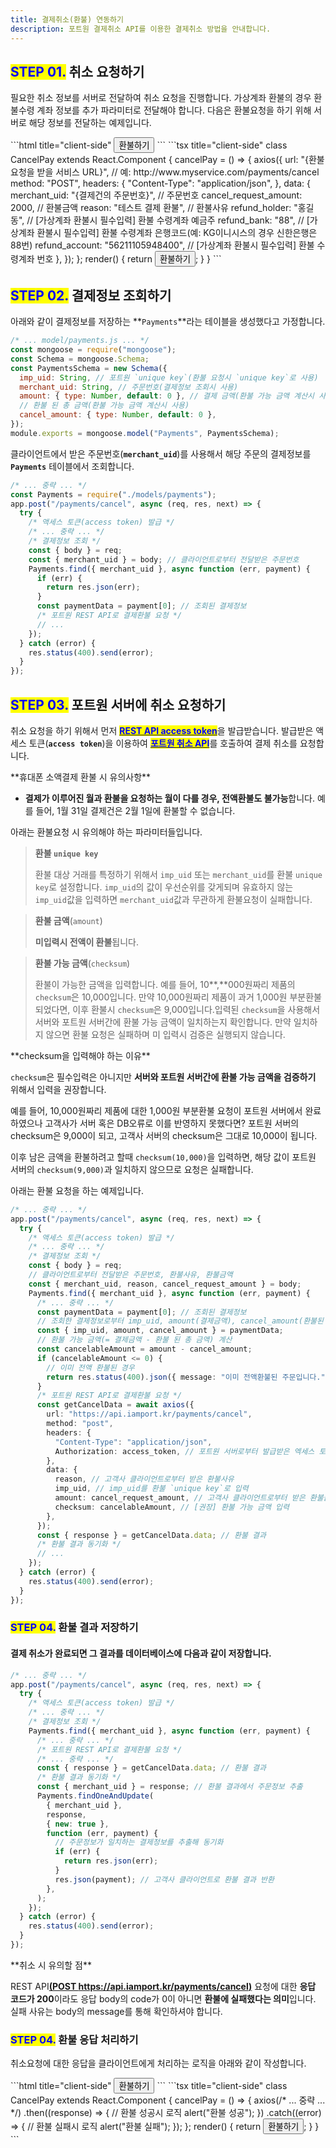 ```yaml
---
title: 결제취소(환불) 연동하기
description: 포트원 결제취소 API를 이용한 결제취소 방법을 안내합니다.
---
```



## <mark style="color:blue;">**STEP 01.**</mark> 취소 요청하기

필요한 취소 정보를 서버로 전달하여 취소 요청을 진행합니다. 가상계좌 환불의 경우 환불수령 계좌 정보를
추가 파라미터로 전달해야 합니다. 다음은 환불요청을 하기 위해 서버로 해당 정보를 전달하는 예제입니다.

<Tabs>
  <Tab title="HTML">
    ```html title="client-side"
    <button onclick="cancelPay()">환불하기</button>
    <script
      src="https://code.jquery.com/jquery-3.3.1.min.js"
      integrity="sha256-FgpCb/KJQlLNfOu91ta32o/NMZxltwRo8QtmkMRdAu8="
      crossorigin="anonymous"
    ></script>
    <script>
      function cancelPay() {
        jQuery.ajax({
          // 예: http://www.myservice.com/payments/cancel
          "url": "{환불정보를 수신할 고객사 서비스 URL}",
          "type": "POST",
          "contentType": "application/json",
          "data": JSON.stringify({
            "merchant_uid": "{결제건의 주문번호}", // 예: ORD20180131-0000011
            "cancel_request_amount": 2000, // 환불금액
            "reason": "테스트 결제 환불" // 환불사유
            // [가상계좌 환불시 필수입력] 환불 수령계좌 예금주
            "refund_holder": "홍길동",
            // [가상계좌 환불시 필수입력] 환불 수령계좌 은행코드(예: KG이니시스의 경우 신한은행은 88번)
            "refund_bank": "88"
            // [가상계좌 환불시 필수입력] 환불 수령계좌 번호
            "refund_account": "56211105948400"
          }),
          "dataType": "json"
        });
      }
    </script>
    ```
  </Tab>

  <Tab title="React.js">
    ```tsx title="client-side"
    class CancelPay extends React.Component {
      cancelPay = () => {
        axios({
          url: "{환불요청을 받을 서비스 URL}", // 예: http://www.myservice.com/payments/cancel
          method: "POST",
          headers: {
            "Content-Type": "application/json",
          },
          data: {
            merchant_uid: "{결제건의 주문번호}", // 주문번호
            cancel_request_amount: 2000, // 환불금액
            reason: "테스트 결제 환불", // 환불사유
            refund_holder: "홍길동", // [가상계좌 환불시 필수입력] 환불 수령계좌 예금주
            refund_bank: "88", // [가상계좌 환불시 필수입력] 환불 수령계좌 은행코드(예: KG이니시스의 경우 신한은행은 88번)
            refund_account: "56211105948400", // [가상계좌 환불시 필수입력] 환불 수령계좌 번호
          },
        });
      };
      render() {
        return <button onClick={this.cancelPay}>환불하기</button>;
      }
    }
    ```
  </Tab>
</Tabs>

## <mark style="color:blue;">**STEP 02.**</mark> 결제정보 조회하기

아래와 같이 결제정보를 저장하는 \*\*`Payments`\*\*라는 테이블을 생성했다고 가정합니다.

```js title="server-side"
/* ... model/payments.js ... */
const mongoose = require("mongoose");
const Schema = mongoose.Schema;
const PaymentsSchema = new Schema({
  imp_uid: String, // 포트원 `unique key`(환불 요청시 `unique key`로 사용)
  merchant_uid: String, // 주문번호(결제정보 조회시 사용)
  amount: { type: Number, default: 0 }, // 결제 금액(환불 가능 금액 계산시 사용)
  // 환불 된 총 금액(환불 가능 금액 계산시 사용)
  cancel_amount: { type: Number, default: 0 },
});
module.exports = mongoose.model("Payments", PaymentsSchema);
```

클라이언트에서 받은 주문번호(**`merchant_uid`**)를 사용해서 해당 주문의 결제정보를 **`Payments`** 테이블에서 조회합니다.

```js title="server-side"
/* ... 중략 ... */
const Payments = require("./models/payments");
app.post("/payments/cancel", async (req, res, next) => {
  try {
    /* 액세스 토큰(access token) 발급 */
    /* ... 중략 ... */
    /* 결제정보 조회 */
    const { body } = req;
    const { merchant_uid } = body; // 클라이언트로부터 전달받은 주문번호
    Payments.find({ merchant_uid }, async function (err, payment) {
      if (err) {
        return res.json(err);
      }
      const paymentData = payment[0]; // 조회된 결제정보
      /* 포트원 REST API로 결제환불 요청 */
      // ...
    });
  } catch (error) {
    res.status(400).send(error);
  }
});
```

## <mark style="color:blue;">**STEP 03.**</mark> **포트원 서버에 취소 요청하기**

취소 요청을 하기 위해서 먼저 [<mark style="color:blue;">**REST API access token**</mark>](../../api/rest-api-access-token)을
발급받습니다. 발급받은 액세스 토큰(**`access token`**)을 이용하여
[<mark style="color:blue;">**포트원 취소 API**</mark>](../../api/api-1/api)를 호출하여 결제 취소를 요청합니다.

<Hint style="info">
  **휴대폰 소액결제 환불 시 유의사항**

  - **결제가 이루어진 월과 환불을 요청하는 월이 다를 경우, 전액환불도 불가능**합니다. 예를 들어, 1월 31일 결제건은 2월 1일에 환불할 수 없습니다.
</Hint>

아래는 환불요청 시 유의해야 하는 파라미터들입니다.

> **환불 `unique key`**
>
> 환불 대상 거래를 특정하기 위해서 `imp_uid` 또는 `merchant_uid`를 환불 `unique key`로 설정합니다.
> `imp_uid`의 값이 우선순위를 갖게되며 유효하지 않는 `imp_uid`값을 입력하면 `merchant_uid`값과
> 무관하게 환불요청이 실패합니다.

> **환불 금액**(`amount`)
>
> **미입력시 전액이 환불**됩니다.

> **환불 가능 금액**(`checksum`)
>
> 환불이 가능한 금액을 입력합니다. 예를 들어, 10\*\*,\*\*000원짜리 제품의 `checksum`은 10,000입니다.
> 만약 10,000원짜리 제품이 과거 1,000원 부분환불 되었다면, 이후 환불시 `checksum`은
> 9,000입니다.입력된 `checksum`을 사용해서 서버와 포트원 서버간에 환불 가능 금액이 일치하는지
> 확인합니다. 만약 일치하지 않으면 환불 요청은 실패하며 미 입력시 검증은 실행되지 않습니다.

<Hint style="warning">
  **checksum을 입력해야 하는 이유**

  `checksum`은 필수입력은 아니지만 **서버와 포트원 서버간에 환불 가능 금액을 검증하기** 위해서 입력을 권장합니다.

  예를 들어, 10,000원짜리 제품에 대한 1,000원 부분환불 요청이 포트원 서버에서 완료하였으나 고객사가 서버 혹은 DB오류로 이를 반영하지 못했다면? 포트원 서버의 checksum은 9,000이 되고, 고객사 서버의 checksum은 그대로 10,000이 됩니다.

  이후 남은 금액을 환불하려고 할때 `checksum(10,000)`을 입력하면, 해당 값이 포트원 서버의 `checksum(9,000)`과 일치하지 않으므로 요청은 실패합니다.
</Hint>

아래는 환불 요청을 하는 예제입니다.

```ts title="Node.js"
/* ... 중략 ... */
app.post("/payments/cancel", async (req, res, next) => {
  try {
    /* 액세스 토큰(access token) 발급 */
    /* ... 중략 ... */
    /* 결제정보 조회 */
    const { body } = req;
    // 클라이언트로부터 전달받은 주문번호, 환불사유, 환불금액
    const { merchant_uid, reason, cancel_request_amount } = body;
    Payments.find({ merchant_uid }, async function (err, payment) {
      /* ... 중략 ... */
      const paymentData = payment[0]; // 조회된 결제정보
      // 조회한 결제정보로부터 imp_uid, amount(결제금액), cancel_amount(환불된 총 금액) 추출
      const { imp_uid, amount, cancel_amount } = paymentData;
      // 환불 가능 금액(= 결제금액 - 환불 된 총 금액) 계산
      const cancelableAmount = amount - cancel_amount;
      if (cancelableAmount <= 0) {
        // 이미 전액 환불된 경우
        return res.status(400).json({ message: "이미 전액환불된 주문입니다." });
      }
      /* 포트원 REST API로 결제환불 요청 */
      const getCancelData = await axios({
        url: "https://api.iamport.kr/payments/cancel",
        method: "post",
        headers: {
          "Content-Type": "application/json",
          Authorization: access_token, // 포트원 서버로부터 발급받은 엑세스 토큰
        },
        data: {
          reason, // 고객사 클라이언트로부터 받은 환불사유
          imp_uid, // imp_uid를 환불 `unique key`로 입력
          amount: cancel_request_amount, // 고객사 클라이언트로부터 받은 환불금액
          checksum: cancelableAmount, // [권장] 환불 가능 금액 입력
        },
      });
      const { response } = getCancelData.data; // 환불 결과
      /* 환불 결과 동기화 */
      // ...
    });
  } catch (error) {
    res.status(400).send(error);
  }
});
```

### <mark style="color:blue;">**STEP 04.**</mark> 환불 결과 저장하기

#### 결제 취소가 완료되면 그 결과를 데이터베이스에 다음과 같이 저장합니다.

```ts title="Node.js"
/* ... 중략 ... */
app.post("/payments/cancel", async (req, res, next) => {
  try {
    /* 액세스 토큰(access token) 발급 */
    /* ... 중략 ... */
    /* 결제정보 조회 */
    Payments.find({ merchant_uid }, async function (err, payment) {
      /* ... 중략 ... */
      /* 포트원 REST API로 결제환불 요청 */
      /* ... 중략 ... */
      const { response } = getCancelData.data; // 환불 결과
      /* 환불 결과 동기화 */
      const { merchant_uid } = response; // 환불 결과에서 주문정보 추출
      Payments.findOneAndUpdate(
        { merchant_uid },
        response,
        { new: true },
        function (err, payment) {
          // 주문정보가 일치하는 결제정보를 추출해 동기화
          if (err) {
            return res.json(err);
          }
          res.json(payment); // 고객사 클라이언트로 환불 결과 반환
        },
      );
    });
  } catch (error) {
    res.status(400).send(error);
  }
});
```

<Hint style="warning">
  **취소 시 유의할 점**

  REST API[**(POST https://api.iamport.kr/payments/cancel)**](../../api/api-1/api) 요청에 대한 **응답 코드가 200**이라도 응답 body의 code가 0이 아니면 **환불에 실패했다는 의미**입니다. 실패 사유는 body의 message를 통해 확인하셔야 합니다.
</Hint>

### <mark style="color:blue;">**STEP 04.**</mark> 환불 응답 처리하기

취소요청에 대한 응답을 클라이언트에게 처리하는 로직을 아래와 같이 작성합니다.

<Tabs>
  <Tab title="HTML">
    ```html title="client-side"
    <button onclick="cancelPay()">환불하기</button>
    <script
      src="https://code.jquery.com/jquery-3.3.1.min.js"
      integrity="sha256-FgpCb/KJQlLNfOu91ta32o/NMZxltwRo8QtmkMRdAu8="
      crossorigin="anonymous"
    ></script>
    <!-- jQuery CDN --->
    <script>
      function cancelPay() {
        jQuery
          .ajax({
            /* ... 중략 ... */
          })
          .done(function (result) {
            // 환불 성공시 로직
            alert("환불 성공");
          })
          .fail(function (error) {
            // 환불 실패시 로직
            alert("환불 실패");
          });
      }
    </script>
    ```
  </Tab>

  <Tab title="React.js">
    ```tsx title="client-side"
    class CancelPay extends React.Component {
      cancelPay = () => {
        axios(/* ... 중략 ... */)
          .then((response) => {
            // 환불 성공시 로직
            alert("환불 성공");
          })
          .catch((error) => {
            // 환불 실패시 로직
            alert("환불 실패");
          });
      };
      render() {
        return <button onClick={this.cancelPay}>환불하기</button>;
      }
    }
    ```
  </Tab>
</Tabs>
